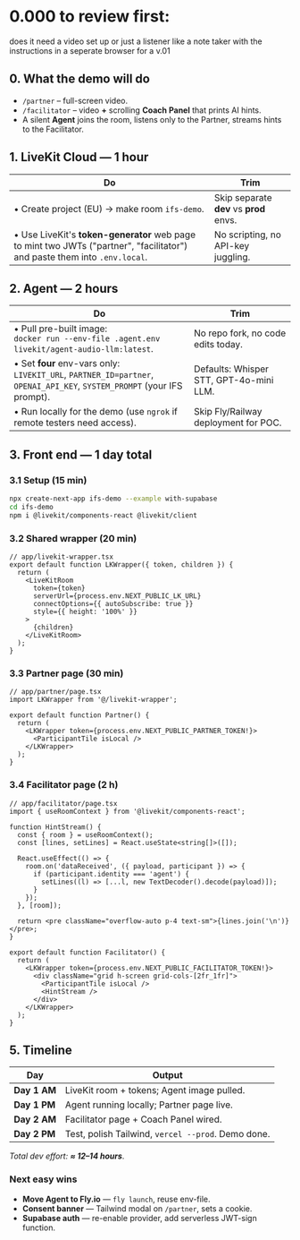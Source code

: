 # 0.000 to review first: 
does it need a video set up or just a listener like a note taker with the instructions in a seperate browser for a v.01




## 0. What the demo will do
* `/partner` – full-screen video.  
* `/facilitator` – video **+** scrolling **Coach Panel** that prints AI hints.  
* A silent **Agent** joins the room, listens only to the Partner, streams hints to the Facilitator.

## 1. LiveKit Cloud — 1 hour

| Do | Trim |
| --- | --- |
| • Create project (EU) → make room `ifs-demo`. | Skip separate **dev** vs **prod** envs. |
| • Use LiveKit's **token-generator** web page to mint two JWTs ("partner", "facilitator") and paste them into `.env.local`. | No scripting, no API-key juggling. |

## 2. Agent — 2 hours

| Do | Trim |
| --- | --- |
| • Pull pre-built image:<br/>`docker run --env-file .agent.env livekit/agent-audio-llm:latest`. | No repo fork, no code edits today. |
| • Set **four** env-vars only:<br/>`LIVEKIT_URL`, `PARTNER_ID=partner`, `OPENAI_API_KEY`, `SYSTEM_PROMPT` (your IFS prompt). | Defaults: Whisper STT, GPT-4o-mini LLM. |
| • Run locally for the demo (use `ngrok` if remote testers need access). | Skip Fly/Railway deployment for POC. |

## 3. Front end — 1 day total

### 3.1 Setup (15 min)

```bash
npx create-next-app ifs-demo --example with-supabase
cd ifs-demo
npm i @livekit/components-react @livekit/client
```

### 3.2 Shared wrapper (20 min)

```tsx
// app/livekit-wrapper.tsx
export default function LKWrapper({ token, children }) {
  return (
    <LiveKitRoom
      token={token}
      serverUrl={process.env.NEXT_PUBLIC_LK_URL}
      connectOptions={{ autoSubscribe: true }}
      style={{ height: '100%' }}
    >
      {children}
    </LiveKitRoom>
  );
}
```

### 3.3 Partner page (30 min)

```tsx
// app/partner/page.tsx
import LKWrapper from '@/livekit-wrapper';

export default function Partner() {
  return (
    <LKWrapper token={process.env.NEXT_PUBLIC_PARTNER_TOKEN!}>
      <ParticipantTile isLocal />
    </LKWrapper>
  );
}
```

### 3.4 Facilitator page (2 h)

```tsx
// app/facilitator/page.tsx
import { useRoomContext } from '@livekit/components-react';

function HintStream() {
  const { room } = useRoomContext();
  const [lines, setLines] = React.useState<string[]>([]);

  React.useEffect(() => {
    room.on('dataReceived', ({ payload, participant }) => {
      if (participant.identity === 'agent') {
        setLines((l) => [...l, new TextDecoder().decode(payload)]);
      }
    });
  }, [room]);

  return <pre className="overflow-auto p-4 text-sm">{lines.join('\n')}</pre>;
}

export default function Facilitator() {
  return (
    <LKWrapper token={process.env.NEXT_PUBLIC_FACILITATOR_TOKEN!}>
      <div className="grid h-screen grid-cols-[2fr_1fr]">
        <ParticipantTile isLocal />
        <HintStream />
      </div>
    </LKWrapper>
  );
}
```

## 5. Timeline

| Day | Output |
| --- | --- |
| **Day 1 AM** | LiveKit room + tokens; Agent image pulled. |
| **Day 1 PM** | Agent running locally; Partner page live. |
| **Day 2 AM** | Facilitator page + Coach Panel wired. |
| **Day 2 PM** | Test, polish Tailwind, `vercel --prod`. Demo done. |

*Total dev effort: **≈ 12–14 hours***.

### Next easy wins
* **Move Agent to Fly.io** — `fly launch`, reuse env-file.  
* **Consent banner** — Tailwind modal on `/partner`, sets a cookie.  
* **Supabase auth** — re-enable provider, add serverless JWT-sign function.

